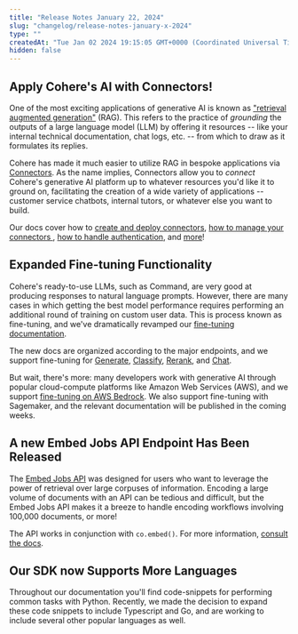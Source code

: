 ```yaml
---
title: "Release Notes January 22, 2024"
slug: "changelog/release-notes-january-x-2024"
type: ""
createdAt: "Tue Jan 02 2024 19:15:05 GMT+0000 (Coordinated Universal Time)"
hidden: false
---
```

## Apply Cohere's AI with Connectors!

One of the most exciting applications of generative AI is known as ["retrieval augmented generation"](/docs/retrieval-augmented-generation-rag) (RAG). This refers to the practice of _grounding_ the outputs of a large language model (LLM) by offering it resources -- like your internal technical documentation, chat logs, etc. -- from which to draw as it formulates its replies. 

Cohere has made it much easier to utilize RAG in bespoke applications via [Connectors](/docs/connectors). As the name implies, Connectors allow you to _connect_ Cohere's generative AI platform up to whatever resources you'd like it to ground on, facilitating the creation of a wide variety of applications -- customer service chatbots, internal tutors, or whatever else you want to build.

Our docs cover how to [create and deploy connectors](/docs/creating-and-deploying-a-connector), [how to manage your connectors ](/docs/managing-your-connector), [how to handle authentication](/docs/connector-authentication), and [more](/docs/connector-faqs)!

## Expanded Fine-tuning Functionality

Cohere's ready-to-use LLMs, such as Command, are very good at producing responses to natural language prompts. However, there are many cases in which getting the best model performance requires performing an additional round of training on custom user data. This is process known as fine-tuning, and we've dramatically revamped our [fine-tuning documentation](/docs/fine-tuning). 

The new docs are organized according to the major endpoints, and we support fine-tuning for [Generate](/docs/generate-fine-tuning), [Classify](/docs/classify-fine-tuning), [Rerank](/docs/rerank-fine-tuning), and [Chat](/docs/chat-fine-tuning).

But wait, there's more: many developers work with generative AI through popular cloud-compute platforms like Amazon Web Services (AWS), and we support [fine-tuning on AWS Bedrock](/docs/fine-tuning-cohere-models-on-amazon-bedrock). We also support fine-tuning with Sagemaker, and the relevant documentation will be published in the coming weeks.  

## A new Embed Jobs API Endpoint Has Been Released

The [Embed Jobs API](/docs/embed-jobs-api) was designed for users who want to leverage the power of retrieval over large corpuses of information. Encoding a large volume of documents with an API can be tedious and difficult, but the Embed Jobs API makes it a breeze to handle encoding workflows involving 100,000 documents, or more! 

The API works in conjunction with `co.embed()`. For more information, [consult the docs](/docs/embed-jobs-api). 

## Our SDK now Supports More Languages

Throughout our documentation you'll find code-snippets for performing common tasks with Python. Recently, we made the decision to expand these code snippets to include Typescript and Go, and are working to include several other popular languages as well.
